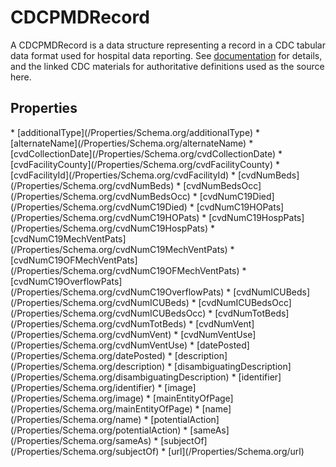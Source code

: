   
# CDCPMDRecord

A CDCPMDRecord is a data structure representing a record in a CDC tabular data format
      used for hospital data reporting. See <a href="/docs/cdc-covid.html">documentation</a> for details, and the linked CDC materials for authoritative
      definitions used as the source here.

## Properties

<Grid>
* [additionalType](/Properties/Schema.org/additionalType)
* [alternateName](/Properties/Schema.org/alternateName)
* [cvdCollectionDate](/Properties/Schema.org/cvdCollectionDate)
* [cvdFacilityCounty](/Properties/Schema.org/cvdFacilityCounty)
* [cvdFacilityId](/Properties/Schema.org/cvdFacilityId)
* [cvdNumBeds](/Properties/Schema.org/cvdNumBeds)
* [cvdNumBedsOcc](/Properties/Schema.org/cvdNumBedsOcc)
* [cvdNumC19Died](/Properties/Schema.org/cvdNumC19Died)
* [cvdNumC19HOPats](/Properties/Schema.org/cvdNumC19HOPats)
* [cvdNumC19HospPats](/Properties/Schema.org/cvdNumC19HospPats)
* [cvdNumC19MechVentPats](/Properties/Schema.org/cvdNumC19MechVentPats)
* [cvdNumC19OFMechVentPats](/Properties/Schema.org/cvdNumC19OFMechVentPats)
* [cvdNumC19OverflowPats](/Properties/Schema.org/cvdNumC19OverflowPats)
* [cvdNumICUBeds](/Properties/Schema.org/cvdNumICUBeds)
* [cvdNumICUBedsOcc](/Properties/Schema.org/cvdNumICUBedsOcc)
* [cvdNumTotBeds](/Properties/Schema.org/cvdNumTotBeds)
* [cvdNumVent](/Properties/Schema.org/cvdNumVent)
* [cvdNumVentUse](/Properties/Schema.org/cvdNumVentUse)
* [datePosted](/Properties/Schema.org/datePosted)
* [description](/Properties/Schema.org/description)
* [disambiguatingDescription](/Properties/Schema.org/disambiguatingDescription)
* [identifier](/Properties/Schema.org/identifier)
* [image](/Properties/Schema.org/image)
* [mainEntityOfPage](/Properties/Schema.org/mainEntityOfPage)
* [name](/Properties/Schema.org/name)
* [potentialAction](/Properties/Schema.org/potentialAction)
* [sameAs](/Properties/Schema.org/sameAs)
* [subjectOf](/Properties/Schema.org/subjectOf)
* [url](/Properties/Schema.org/url)
</Grid>

